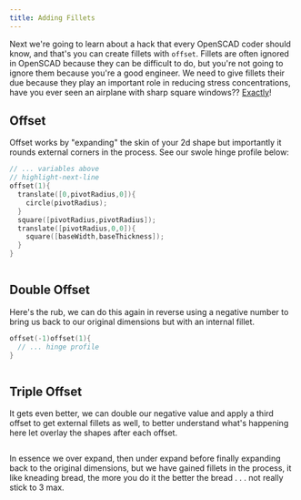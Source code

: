 ```yaml
---
title: Adding Fillets
---
```




Next we're going to learn about a hack that every OpenSCAD coder should know, and that's you can create fillets with `offset`.
Fillets are often ignored in OpenSCAD because they can be difficult to do, but you're not going to ignore them because you're a good engineer.
We need to give fillets their due because they play an important role in reducing stress concentrations, have you ever seen an airplane with sharp square windows?? [Exactly](https://www.youtube.com/watch?v=7rXGRPMD-GQ)!

## Offset

Offset works by "expanding" the skin of your 2d shape but importantly it rounds external corners in the process. See our swole hinge profile below:

```cpp
// ... variables above
// highlight-next-line
offset(1){
  translate([0,pivotRadius,0]){
    circle(pivotRadius);
  }
  square([pivotRadius,pivotRadius]);
  translate([pivotRadius,0,0]){
    square([baseWidth,baseThickness]);
  }
}
```

<Image img={offset1} className="mb-8 bg-contain rounded-md overflow-hidden" />

## Double Offset

Here's the rub, we can do this again in reverse using a negative number to bring us back to our original dimensions but with an internal fillet.

```cpp
offset(-1)offset(1){
  // ... hinge profile
}
```

<Image img={offset2} className="mb-8 bg-contain rounded-md overflow-hidden" />

## Triple Offset

It gets even better, we can double our negative value and apply a third offset to get external fillets as well, to better understand what's happening here let overlay the shapes after each offset.

<Image img={offset3} className="mb-8 bg-contain rounded-md overflow-hidden" />

In essence we over expand, then under expand before finally expanding back to the original dimensions, but we have gained fillets in the process, it like kneading bread, the more you do it the better the bread . . . not really stick to 3 max.
